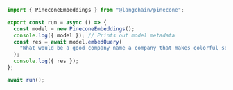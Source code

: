```typescript
import { PineconeEmbeddings } from "@langchain/pinecone";

export const run = async () => {
  const model = new PineconeEmbeddings();
  console.log({ model }); // Prints out model metadata
  const res = await model.embedQuery(
    "What would be a good company name a company that makes colorful socks?"
  );
  console.log({ res });
};

await run();
```
